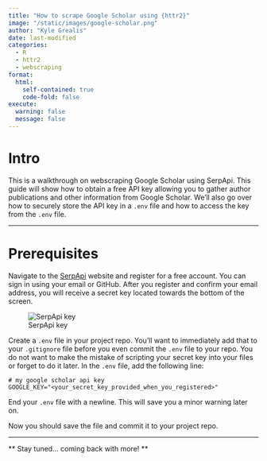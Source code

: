 ```yaml
---
title: "How to scrape Google Scholar using {httr2}"
image: "/static/images/google-scholar.png"
author: "Kyle Grealis"
date: last-modified
categories:
  - R
  - httr2
  - webscraping
format: 
  html:
    self-contained: true
    code-fold: false
execute:
  warning: false
  message: false
---
```


# Intro
This is a walkthrough on webscraping Google Scholar using SerpApi. This guide will show how to obtain a free API key allowing you to gather author publications and other information from Google Scholar. We'll also go over how to securely store the API key in a `.env` file and how to access the key from the `.env` file.

<hr>

# Prerequisites
Navigate to the [SerpApi](https://serpapi.com/users/sign_up) website and register for a free account. You can sign in using your email or GitHub. After you register and confirm your email address, you will receive a secret key located towards the bottom of the screen.

![SerpApi key](../static/images/serpapi-key.png)

Create a `.env` file in your project repo. You'll want to immediately add that to your `.gitignore` file before you even commit the `.env` file to your repo. You do not want to make the mistake of scripting your secret key into your files or forget to do it later. In the `.env` file, add the following line:

```.text
# my google scholar api key
GOOGLE_KEY="<your_secret_key_provided_when_you_registered>"

```

::: { .callout-note }
End your `.env` file with a newline. This will save you a minor warning later on.
:::

Now you should save the file and commit it to your project repo.

<hr>

** Stay tuned... coming back with more! ** 

<!-- # Installing the necessary packages -->

<!-- The following packages are necessary to run the code in this guide: -->

<!-- ```{r} -->
<!-- #| echo: false -->
<!-- # load the packages -->
<!-- library(tidyverse) -->
<!-- library(httr2) -->
<!-- ``` -->


<!-- ```{r} -->
<!-- #| eval: false -->
<!-- # this will install the necessary packages if you don't already have them -->
<!-- if (!require("dotenv")) install.packages("dotenv") -->

<!-- # load the packages -->
<!-- library(tidyverse) -->
<!-- library(httr2) -->
<!-- ``` -->

<!-- Time to load the secret key you just created and added to the `.env` file. The `dotenv` package will allow you to load the secret key from the `.env` file. -->

<!-- ```{r} -->
<!-- # this will load your free secret key to access the Serpapi API -->
<!-- dotenv::load_dot_env() -->
<!-- ``` -->

<!-- <hr> -->

<!-- # Scraping Google Scholar -->

<!-- The base URL needed to begin Google Scholar searches comes from the same site that we used to get our access key: [https://serpapi.com/google-scholar-api](https://serpapi.com/google-scholar-api). You will notice that they provide you with guides for accessing Google Scholar information on authors, cites, organic results, and profiles. Unfortunately, none of those guides include how to obtain your desired information using R. -->

<!-- ```{r} -->
<!-- # save the URL for easier scripting -->
<!-- url <- "https://serpapi.com/search.json?engine=google_scholar" -->
<!-- ``` -->

<!-- <br> -->

<!-- ## Get the author's unique ID -->

<!-- The first step that we're going to do is obtain an author's unique ID. This will allow us to be certain of the other results we are planning to obtain. You may search for an author and find out that there are multiple authors with the same name. Google Scholar provides each registered author with a unique ID, so we'll grab and store that. -->

<!-- The `httr2` package's `request` function will allow us to make a request to the Serpapi API. We'll use the `req_url_query` function to add the necessary parameters to the URL. We need to use the `google_scholar_profiles` search engine and enter my name into the `mauthors` field. The last argument is the secret key that we stored in the `.env` file. The `req_perform()` function will execute the request and store the response in the `id_response` object. -->

<!-- ```{r} -->
<!-- id_response <- request(url) |> -->
<!--   req_url_query( -->
<!--     engine = "google_scholar_profiles", -->
<!--     mauthors = "Kyle Grealis", -->
<!--     # this will call on your secret key from the .env file -->
<!--     key = Sys.getenv("GOOGLE_KEY") -->
<!--   ) |> -->
<!--   req_perform() -->
<!-- ``` -->

<!-- If we take a few peeks at what is returned in the `response` object, we can see that the `id_response` object is a list of lists. The `resp_body_json` function will allow us to convert the response to a list of lists. The `glimpse` function will allow us to see the structure of the list of lists. -->

<!-- ```{r} -->
<!-- id_response |> -->
<!--   resp_body_json() |> -->
<!--   glimpse() -->
<!-- ``` -->

<!-- But really-- what is that mess? Well, it's all of the information that is returned from the call to the API. We see that my name is listed in the `..$ mauthors: chr "Kyle Grealis"` line and again in `..$ name       : chr "Kyle Grealis"`. Looking down a few more lines and we'll see exactly what we're looking for: the `author_id`. I can confirm that this is my profile because we also notice that my `affiliation` is listed as "University of Miami". However, I'm sure you can see that if you find yourself, as mentioned above, searching for an author with a common name and are not familiar with their affiliations, you may have to do some more digging to find the correct author. -->

<!-- We can move on and use the `pluck` function to grab the `author_id` from the list and save it into an object of the same name. Later, I'm going to use this same technique to scrape information for the other members of my research team as I construct and update our team website. -->

<!-- ```{r} -->
<!-- author_id <- id_response |> -->
<!--   resp_body_json() |> -->
<!--   pluck("profiles", 1, "author_id") -->

<!-- author_id -->
<!-- ``` -->

<!-- And, see... it's a match to the `author_id` that we saw in the `glimpse` output. Now that we have the `author_id`, we can use it in the second part to obtain the author's publications and information. -->

<!-- <br> -->

<!-- ## Get the author's list of publications -->

<!-- We're now going to repeat a little of what we did above, but this time we'll be using the `google_scholar_author` search engine and the `author_id` that we just obtained. -->

<!-- ```{r} -->
<!-- author_response <- request(url) |> -->
<!--   req_url_query( -->
<!--     engine = "google_scholar_author", -->
<!--     author_id = author_id, -->
<!--     # this will call on your secret key from the .env file -->
<!--     key = Sys.getenv("GOOGLE_KEY") -->
<!--   ) |> -->
<!--   req_perform() -->
<!-- ``` -->

<!-- Again, we'll have a look at what the API call returns to us (but I've hidden the output because it's a lot of information). We'll use the `resp_body_json` function to convert the response to a list of lists and the `glimpse` function to see the structure of the list of lists. -->

<!-- ```{r} -->
<!-- author_response |> -->
<!--   resp_body_json() |> -->
<!--   glimpse() -->
<!-- ``` -->

<!-- Now we have a lot of useful information. This already shows that I have contributed on `r length(author_response |> resp_body_json() |> pluck("articles"))` articles. Let's again use `pluck` to grab the title of the second article in the list. -->

<!-- ```{r} -->
<!-- author_response |> -->
<!--   resp_body_json() |> -->
<!--   pluck("articles", 2, "title") -->
<!-- ``` -->

<!-- What if I wanted to calculate the number of articles? Just use the `length` function to return the length of the list: -->

<!-- ```{r} -->
<!-- author_response |>  -->
<!--   resp_body_json() |>  -->
<!--   pluck("articles") |> -->
<!--   length() -->
<!-- ``` -->

<!-- But what about my total number of citations? Unfortunately, as of this writing (February 13, 2024), none of my works have been cited...yet! So, instead, let's see how many times my mentor, Dr. Ray Balise, has been cited. Let's pipe everything together... -->

<!-- ```{r} -->
<!-- his_id <- request(url) |> -->
<!--   req_url_query( -->
<!--     engine = "google_scholar_profiles", -->
<!--     mauthors = "Raymond Balise", -->
<!--     key = Sys.getenv("GOOGLE_KEY") -->
<!--   ) |> -->
<!--   req_perform() |> -->
<!--   resp_body_json() |> -->
<!--   pluck("profiles", 1, "author_id") -->

<!-- his_works <- request(url) |> -->
<!--   req_url_query( -->
<!--     engine = "google_scholar_author", -->
<!--     author_id = his_id, -->
<!--     key = Sys.getenv("GOOGLE_KEY") -->
<!--   ) |> -->
<!--   req_perform() |> -->
<!--   resp_body_json() -->
<!-- ``` -->

<!-- Dr. Balise's first listed article was cited `r his_works |> pluck("articles", 1, "cited_by", "value")` times! -->

<!-- ```{r} -->
<!-- his_works |> -->
<!--   pluck("articles", 1, "cited_by", "value") -->
<!-- ``` -->

<!-- And if we use the `map_dbl` function from the `purrr` package, we can calculate the total number of citations for all of his works. -->
<!-- ```{r} -->
<!-- library(purrr) -->

<!-- total_citations <- map_dbl( -->
<!--   his_works$articles, ~ .x$cited_by$value -->
<!-- ) |> -->
<!--   sum() -->
<!-- ``` -->

<!-- Dr. Balise has been cited `r total_citations` times! -->

<!-- <hr> -->

<!-- # Conclusion -->

<!-- We've learned how to create a secret key and access author information from Google Scholar. We've also learned how to use this key with some cool tools from the `httr2` package to access information about an author's publications and citations. We've also learned how to use the `purrr` package to calculate the total number of citations for an author's works. This is just the beginning of what you can do with the Serpapi API and the `httr2` package. I hope you've enjoyed this tutorial and that you'll be able to use this information to help you with your research and Shiny web design. Good luck! -->
